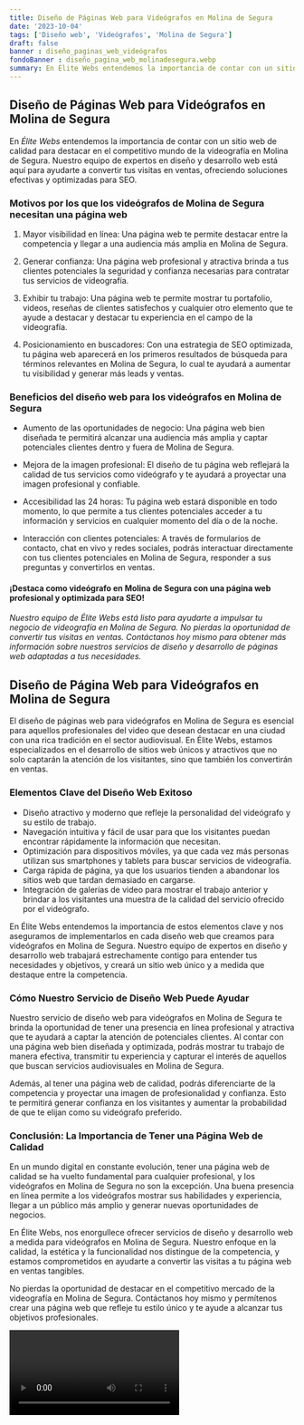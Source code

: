```yaml
---
title: Diseño de Páginas Web para Videógrafos en Molina de Segura
date: '2023-10-04'
tags: ['Diseño web', 'Videógrafos', 'Molina de Segura']
draft: false
banner : diseño_paginas_web_videógrafos
fondoBanner : diseño_pagina_web_molinadesegura.webp
summary: En Élite Webs entendemos la importancia de contar con un sitio web de calidad para destacar en el competitivo mundo de la videografía en Molina de Segura. Nuestro equipo de expertos en diseño y desarrollo web está aquí para ayudarte a convertir tus visitas en ventas, ofreciendo soluciones efectivas y optimizadas para SEO.
---
```


## **Diseño de Páginas Web para Videógrafos en Molina de Segura**

En *Élite Webs* entendemos la importancia de contar con un sitio web de calidad para destacar en el competitivo mundo de la videografía en Molina de Segura. Nuestro equipo de expertos en diseño y desarrollo web está aquí para ayudarte a convertir tus visitas en ventas, ofreciendo soluciones efectivas y optimizadas para SEO.

### **Motivos por los que los videógrafos de Molina de Segura necesitan una página web**

1. Mayor visibilidad en línea: Una página web te permite destacar entre la competencia y llegar a una audiencia más amplia en Molina de Segura.

2. Generar confianza: Una página web profesional y atractiva brinda a tus clientes potenciales la seguridad y confianza necesarias para contratar tus servicios de videografía.

3. Exhibir tu trabajo: Una página web te permite mostrar tu portafolio, videos, reseñas de clientes satisfechos y cualquier otro elemento que te ayude a destacar y destacar tu experiencia en el campo de la videografía.

4. Posicionamiento en buscadores: Con una estrategia de SEO optimizada, tu página web aparecerá en los primeros resultados de búsqueda para términos relevantes en Molina de Segura, lo cual te ayudará a aumentar tu visibilidad y generar más leads y ventas.

### **Beneficios del diseño web para los videógrafos en Molina de Segura**

- Aumento de las oportunidades de negocio: Una página web bien diseñada te permitirá alcanzar una audiencia más amplia y captar potenciales clientes dentro y fuera de Molina de Segura.

- Mejora de la imagen profesional: El diseño de tu página web reflejará la calidad de tus servicios como videógrafo y te ayudará a proyectar una imagen profesional y confiable.

- Accesibilidad las 24 horas: Tu página web estará disponible en todo momento, lo que permite a tus clientes potenciales acceder a tu información y servicios en cualquier momento del día o de la noche.

- Interacción con clientes potenciales: A través de formularios de contacto, chat en vivo y redes sociales, podrás interactuar directamente con tus clientes potenciales en Molina de Segura, responder a sus preguntas y convertirlos en ventas.

#### ¡Destaca como videógrafo en Molina de Segura con una página web profesional y optimizada para SEO!

*Nuestro equipo de Élite Webs está listo para ayudarte a impulsar tu negocio de videografía en Molina de Segura. No pierdas la oportunidad de convertir tus visitas en ventas. Contáctanos hoy mismo para obtener más información sobre nuestros servicios de diseño y desarrollo de páginas web adaptadas a tus necesidades.*

<GifSeo />

<Cta />

## Diseño de Página Web para Videógrafos en Molina de Segura

El diseño de páginas web para videógrafos en Molina de Segura es esencial para aquellos profesionales del video que desean destacar en una ciudad con una rica tradición en el sector audiovisual. En Élite Webs, estamos especializados en el desarrollo de sitios web únicos y atractivos que no solo captarán la atención de los visitantes, sino que también los convertirán en ventas.

### Elementos Clave del Diseño Web Exitoso

- Diseño atractivo y moderno que refleje la personalidad del videógrafo y su estilo de trabajo.
- Navegación intuitiva y fácil de usar para que los visitantes puedan encontrar rápidamente la información que necesitan.
- Optimización para dispositivos móviles, ya que cada vez más personas utilizan sus smartphones y tablets para buscar servicios de videografía.
- Carga rápida de página, ya que los usuarios tienden a abandonar los sitios web que tardan demasiado en cargarse.
- Integración de galerías de video para mostrar el trabajo anterior y brindar a los visitantes una muestra de la calidad del servicio ofrecido por el videógrafo.

En Élite Webs entendemos la importancia de estos elementos clave y nos aseguramos de implementarlos en cada diseño web que creamos para videógrafos en Molina de Segura. Nuestro equipo de expertos en diseño y desarrollo web trabajará estrechamente contigo para entender tus necesidades y objetivos, y creará un sitio web único y a medida que destaque entre la competencia.

### Cómo Nuestro Servicio de Diseño Web Puede Ayudar

Nuestro servicio de diseño web para videógrafos en Molina de Segura te brinda la oportunidad de tener una presencia en línea profesional y atractiva que te ayudará a captar la atención de potenciales clientes. Al contar con una página web bien diseñada y optimizada, podrás mostrar tu trabajo de manera efectiva, transmitir tu experiencia y capturar el interés de aquellos que buscan servicios audiovisuales en Molina de Segura.

Además, al tener una página web de calidad, podrás diferenciarte de la competencia y proyectar una imagen de profesionalidad y confianza. Esto te permitirá generar confianza en los visitantes y aumentar la probabilidad de que te elijan como su videógrafo preferido.

### Conclusión: La Importancia de Tener una Página Web de Calidad

En un mundo digital en constante evolución, tener una página web de calidad se ha vuelto fundamental para cualquier profesional, y los videógrafos en Molina de Segura no son la excepción. Una buena presencia en línea permite a los videógrafos mostrar sus habilidades y experiencia, llegar a un público más amplio y generar nuevas oportunidades de negocios.

En Élite Webs, nos enorgullece ofrecer servicios de diseño y desarrollo web a medida para videógrafos en Molina de Segura. Nuestro enfoque en la calidad, la estética y la funcionalidad nos distingue de la competencia, y estamos comprometidos en ayudarte a convertir las visitas a tu página web en ventas tangibles.

No pierdas la oportunidad de destacar en el competitivo mercado de la videografía en Molina de Segura. Contáctanos hoy mismo y permítenos crear una página web que refleje tu estilo único y te ayude a alcanzar tus objetivos profesionales.

<Video />

<CtaBot job='Videógrafos' city='Molina de Segura'/>

<Gmaps query='Molina de Segura+españa+maps' />